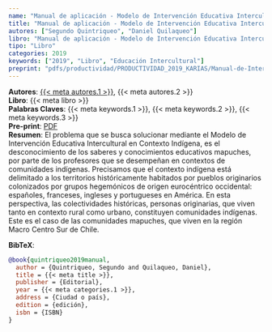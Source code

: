 ```yaml
---
name: "Manual de aplicación - Modelo de Intervención Educativa Intercultural en Contexto Indígena"
title: "Manual de aplicación - Modelo de Intervención Educativa Intercultural en Contexto Indígena"
autores: ["Segundo Quintriqueo", "Daniel Quilaqueo"]
libro: "Manual de aplicación - Modelo de Intervención Educativa Intercultural en Contexto Indígena"
tipo: "Libro"
categories: 2019
keywords: ["2019", "Libro", "Educación Intercultural"]
preprint: "pdfs/productividad/PRODUCTIVIDAD_2019_KARIAS/Manual-de-Intervención-Educativa_2019_lIBRO.pdf"
---
```

**Autores**: [{{< meta autores.1 >}}](../members/current/Segundo Quintriqueo.qmd), {{< meta autores.2 >}}    
**Libro**: {{< meta libro >}}   
**Palabras Claves**: {{< meta keywords.1 >}}, {{< meta keywords.2 >}}, {{< meta keywords.3 >}}  
**Pre-print**: [PDF](../{{< meta preprint >}})    
**Resumen**: El problema que se busca solucionar mediante el Modelo de Intervención Educativa Intercultural en Contexto Indígena, es el desconocimiento de los saberes y conocimientos educativos mapuches, por parte de los profesores que se desempeñan en contextos de comunidades indígenas. Precisamos que el contexto indígena está delimitado a los territorios históricamente habitados por pueblos originarios colonizados por grupos hegemónicos de origen eurocéntrico occidental: españoles, franceses, ingleses y portugueses en América. En esta perspectiva, las colectividades históricas, personas originarias, que viven tanto en contexto rural como urbano,  constituyen  comunidades  indígenas.  Este  es  el  caso  de  las comunidades mapuches, que viven en la región Macro Centro Sur de Chile.   


**BibTeX**:
```bibtex
@book{quintriqueo2019manual,
  author = {Quintriqueo, Segundo and Quilaqueo, Daniel},
  title = {{< meta title >}},
  publisher = {Editorial},
  year = {{< meta categories.1 >}},
  address = {Ciudad o país},
  edition = {edición},
  isbn = {ISBN}
}
```
